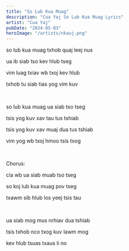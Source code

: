 ```yaml
---
title: "So Lub Kua Muag"
description: "Cua Yaj So Lub Kua Muag Lyrics"
artist: "Cua Yaj"
pubDate: "2024-05-03"
heroImage: "/artists/nkauj.png"
---
```


so lub kua muag txhob quaj leej nus

ua ib siab tso kev hlub tseg

vim luag txiav wb txoj kev hlub

txhob tu siab tias yog vim kuv

<br />

so lub kua muag ua siab tso tseg

tsis yog kuv xav tau tus tshiab

tsis yog kuv xav muaj dua tus tshiab

vim yog wb txoj hmoo tsis txog

<br />

Chorus:

cia wb ua siab muab tso tseg

so koj lub kua muag pov tseg

txawm sib hlub los yeej tsis tau

<br />

ua siab mog mus nrhiav dua tshiab

tsis txhob nco txog kuv lawm mog

kev hlub tsuas txaus li no
